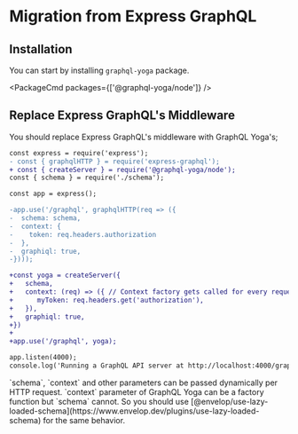 
# Migration from Express GraphQL

## Installation

You can start by installing `graphql-yoga` package.

<PackageCmd packages={['@graphql-yoga/node']} />

## Replace Express GraphQL's Middleware

You should replace Express GraphQL's middleware with GraphQL Yoga's;

```diff
const express = require('express');
- const { graphqlHTTP } = require('express-graphql');
+ const { createServer } = require('@graphql-yoga/node');
const { schema } = require('./schema');

const app = express();

-app.use('/graphql', graphqlHTTP(req => ({
-  schema: schema,
-  context: {
-    token: req.headers.authorization
-  },
-  graphiql: true,
-})));

+const yoga = createServer({
+   schema,
+   context: (req) => ({ // Context factory gets called for every request
+      myToken: req.headers.get('authorization'),
+   }),
+   graphiql: true,
+})
+
+app.use('/graphql', yoga);

app.listen(4000);
console.log('Running a GraphQL API server at http://localhost:4000/graphql');
```

<Callout type="info">
  `schema`, `context` and other parameters can be passed dynamically per HTTP
  request. `context` parameter of GraphQL Yoga can be a factory function but
  `schema` cannot. So you should use
  [@envelop/use-lazy-loaded-schema](https://www.envelop.dev/plugins/use-lazy-loaded-schema)
  for the same behavior.
</Callout>
